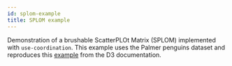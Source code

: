 ```yaml
---
id: splom-example
title: SPLOM example
---
```


Demonstration of a brushable ScatterPLOt Matrix (SPLOM) implemented with `use-coordination`.
This example uses the Palmer penguins dataset and reproduces this [example](https://observablehq.com/@d3/brushable-scatterplot-matrix) from the D3 documentation.

<SplomExampleWrapper />
